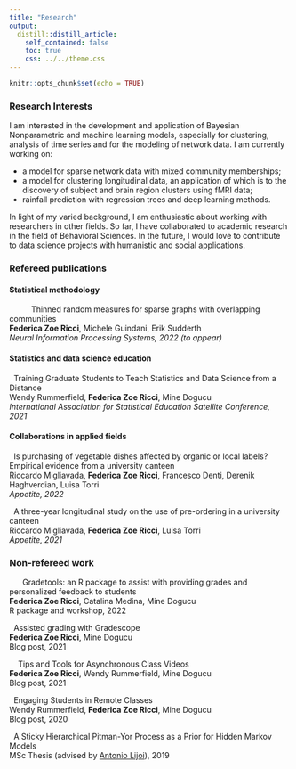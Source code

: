 ```yaml
---
title: "Research"
output:
  distill::distill_article:
    self_contained: false
    toc: true
    css: ../../theme.css
---
```


```r
knitr::opts_chunk$set(echo = TRUE)
```

### Research Interests


<p> I am interested in the development and application of Bayesian Nonparametric and machine learning models, especially for clustering, analysis of time series and for the modeling of network data. I am currently working on:
<ul>
<li> a model for sparse network data with mixed community memberships; </li>
<li> a model for clustering longitudinal data, an application of which is to the discovery of subject and brain region clusters using fMRI data; </li>
<li> rainfall prediction with regression trees and deep learning methods. </li>
</ul>
</p>

<p> In light of my varied background, I am enthusiastic about working with researchers in other fields. So far, I have collaborated to academic research in the field of Behavioral Sciences. In the future, I would love to contribute to data science projects with humanistic and social applications.</p>

### Refereed publications

#### Statistical methodology

<p> 
  <a href="https://www.ics.uci.edu/~sudderth/papers/neurips22thinnedSparseGraphs.pdf" target="_blank" title="Paper"> 
    <i class='fa fa-file-alt'></i> </a> &nbsp; 
  <a href="https://drive.google.com/file/d/1AYpYQldhowA2ufsABTdaqjxY2NAOEysp/view?usp=sharing" target="_blank" title="Slides"> 
    <i class="fa fa-desktop"></i> </a> &nbsp; 
  <a href="https://drive.google.com/file/d/1qxl88y9D5Zi0tq3gkmXfHz44VnHaSWct/view?usp=sharing" target="_blank" title="Poster"> 
    <i class="fa fa-thumbtack"></i> </a> &nbsp; 
  <a href="https://neurips.cc/virtual/2022/poster/52902" target="_blank" title="5-min Talk"> <i class='fa fa-video'></i></a> &nbsp;
  <a href="https://github.com/federicazoe/tggp4networks" target="_blank" title="Link to code">
   <i class="fa fa-link"></i> </a> &nbsp;
  Thinned random measures for sparse graphs with overlapping communities
  <br>
  **Federica Zoe Ricci**, Michele Guindani, Erik Sudderth
  <br>
  _Neural Information Processing Systems, 2022 (to appear)_
</p> 

#### Statistics and data science education

<p> 
  <a href="https://iase-web.org/documents/papers/sat2021/IASE2021%20Satellite%20116_RUMMERFIELD.pdf?1649974209" target="_blank" title="Paper"> <i class='fa fa-file-alt'></i> </a> &nbsp; 
  Training Graduate Students to Teach Statistics and Data Science from a Distance
  <br>
  Wendy Rummerfield, **Federica Zoe Ricci**, Mine Dogucu
  <br>
   _International Association for Statistical Education Satellite Conference, 2021_
</p> 

#### Collaborations in applied fields

<p> 
  <a href="https://www.sciencedirect.com/science/article/abs/pii/S0195666322000861" target="_blank" title="Paper"> <i class='fa fa-file-alt'></i> </a>  &nbsp; 
  Is purchasing of vegetable dishes affected by organic or local labels? Empirical evidence from a university canteen
  <br>
  Riccardo Migliavada, **Federica Zoe Ricci**, Francesco Denti, Derenik Haghverdian, Luisa Torri
  <br>
   _Appetite, 2022_
</p> 
 
 
<p> 
  <a href="https://www.sciencedirect.com/science/article/pii/S0195666321001100?casa_token=iul1lGSFkBkAAAAA:Pq3OHZh5qvbIAjUzCKffo4jUq1G6TVwwWovyr8I8EX4qi22Zo4-bIoOaKACHWgF5feuLRZXX" target="_blank" title="Paper"> <i class='fa fa-file-alt'></i></a>  &nbsp; 
  A three-year longitudinal study on the use of pre-ordering in a university canteen
  <br>
  Riccardo Migliavada, **Federica Zoe Ricci**, Luisa Torri
  <br>
   _Appetite, 2021_
</p> 

###  Non-refereed work


<p> 
  <a href="https://github.com/federicazoe/gradetools" target="_blank" title="Code"> <i class='fa fa-code'></i></a>  &nbsp; 
  <a href="https://federicazoe.github.io/gradetools/" target="_blank" title="Website"> <i class='fa fa-globe'></i></a>  &nbsp; 
  <a href="https://www.youtube.com/watch?v=ECI4CzkUqak" target="_blank" title="Workshop"> <i class='fa fa-video'></i></a>  &nbsp; 
  Gradetools: an R package to assist with providing grades and personalized feedback to students 
  <br>
  **Federica Zoe Ricci**, Catalina Medina, Mine Dogucu
  <br>
   R package and workshop, 2022
</p>


<p> 
  <a href="https://www.datapedagogy.com/posts/2021-08-12-assisted-grading-with-gradescope/" target="_blank" title="Blog post"> <i class='fa fa-rss'></i></a>  &nbsp; 
  Assisted grading with Gradescope
  <br>
  **Federica Zoe Ricci**, Mine Dogucu
  <br>
   Blog post, 2021
</p> 

<p> 
  <a href="https://www.datapedagogy.com/posts/2021-01-08-video-production-tips/" target="_blank" title="Blog post"> <i class='fa fa-rss'></i></a>  &nbsp; 
  <a href="https://www.datapedagogy.com/posts/2021-01-08-video-production-tips/" target="_blank" title="Video"> <i class='fa fa-video'></i></a>  &nbsp; Tips and Tools for Asynchronous Class Videos
  <br>
  **Federica Zoe Ricci**, Wendy Rummerfield, Mine Dogucu
  <br>
   Blog post, 2021
</p> 

<p> 
  <a href="https://www.datapedagogy.com/posts/2020-09-10-student-engagement-remote/" target="_blank" title="Blog post"> <i class='fa fa-rss'></i></a>  &nbsp; 
  Engaging Students in Remote Classes
  <br>
  Wendy Rummerfield, **Federica Zoe Ricci**, Mine Dogucu
  <br>
   Blog post, 2020
</p> 

<p> 
  <a href="https://drive.google.com/file/d/17KeGEcfSOPOjSyanZd5gefbXjyU-Z9PL/view?usp=share_link" target="_blank" title="MSc Thesis"> <i class='fa fa-pen-nib'></i></a>  &nbsp;
 A Sticky Hierarchical Pitman-Yor Process as a Prior for Hidden Markov Models
  <br>
 MSc Thesis (advised by <a href='http://mypage.unibocconi.it/antoniolijoi/' target="_blank">Antonio Lijoi</a>), 2019
</p> 




